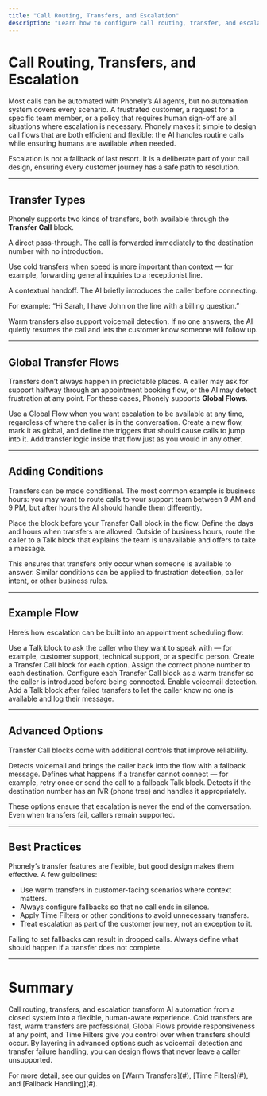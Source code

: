 ```yaml
---
title: "Call Routing, Transfers, and Escalation"
description: "Learn how to configure call routing, transfer, and escalation in Phonely to combine AI automation with reliable human handoffs."
---
```


# Call Routing, Transfers, and Escalation

Most calls can be automated with Phonely’s AI agents, but no automation system covers every scenario. A frustrated customer, a request for a specific team member, or a policy that requires human sign-off are all situations where escalation is necessary. Phonely makes it simple to design call flows that are both efficient and flexible: the AI handles routine calls while ensuring humans are available when needed.

<Callout type="info">
Escalation is not a fallback of last resort. It is a deliberate part of your call design, ensuring every customer journey has a safe path to resolution.
</Callout>

---

## Transfer Types

Phonely supports two kinds of transfers, both available through the **Transfer Call** block.

<Card title="Cold Transfer" icon="phone-off">
A direct pass-through. The call is forwarded immediately to the destination number with no introduction.  

Use cold transfers when speed is more important than context — for example, forwarding general inquiries to a receptionist line.
</Card>

<Card title="Warm Transfer" icon="phone-forwarded">
A contextual handoff. The AI briefly introduces the caller before connecting.  

For example: “Hi Sarah, I have John on the line with a billing question.”  

Warm transfers also support voicemail detection. If no one answers, the AI quietly resumes the call and lets the customer know someone will follow up.
</Card>

---

## Global Transfer Flows

Transfers don’t always happen in predictable places. A caller may ask for support halfway through an appointment booking flow, or the AI may detect frustration at any point. For these cases, Phonely supports **Global Flows**.

<Accordion>
  <AccordionItem title="When to use Global Flows">
    Use a Global Flow when you want escalation to be available at any time, regardless of where the caller is in the conversation.
  </AccordionItem>
  <AccordionItem title="How to configure">
    Create a new flow, mark it as global, and define the triggers that should cause calls to jump into it. Add transfer logic inside that flow just as you would in any other.
  </AccordionItem>
</Accordion>

---

## Adding Conditions

Transfers can be made conditional. The most common example is business hours: you may want to route calls to your support team between 9 AM and 9 PM, but after hours the AI should handle them differently.

<Steps>
  <Step title="Add a Time Filter block">
    Place the block before your Transfer Call block in the flow.
  </Step>
  <Step title="Set your business hours">
    Define the days and hours when transfers are allowed.
  </Step>
  <Step title="Configure fallback">
    Outside of business hours, route the caller to a Talk block that explains the team is unavailable and offers to take a message.
  </Step>
</Steps>

This ensures that transfers only occur when someone is available to answer. Similar conditions can be applied to frustration detection, caller intent, or other business rules.

---

## Example Flow

Here’s how escalation can be built into an appointment scheduling flow:

<Tabs>
  <Tab title="Step 1: Confirm intent">
    Use a Talk block to ask the caller who they want to speak with — for example, customer support, technical support, or a specific person.
  </Tab>
  <Tab title="Step 2: Route by choice">
    Create a Transfer Call block for each option. Assign the correct phone number to each destination.
  </Tab>
  <Tab title="Step 3: Handle with care">
    Configure each Transfer Call block as a warm transfer so the caller is introduced before being connected.
  </Tab>
  <Tab title="Step 4: Protect against failure">
    Enable voicemail detection. Add a Talk block after failed transfers to let the caller know no one is available and log their message.
  </Tab>
</Tabs>

---

## Advanced Options

Transfer Call blocks come with additional controls that improve reliability.

<Properties>
  <Property name="voicemail_detection" type="boolean">
    Detects voicemail and brings the caller back into the flow with a fallback message.
  </Property>
  <Property name="transfer_failures" type="action">
    Defines what happens if a transfer cannot connect — for example, retry once or send the call to a fallback Talk block.
  </Property>
  <Property name="ivr_detection" type="boolean">
    Detects if the destination number has an IVR (phone tree) and handles it appropriately.
  </Property>
</Properties>

These options ensure that escalation is never the end of the conversation. Even when transfers fail, callers remain supported.

---

## Best Practices

Phonely’s transfer features are flexible, but good design makes them effective. A few guidelines:

- Use warm transfers in customer-facing scenarios where context matters.  
- Always configure fallbacks so that no call ends in silence.  
- Apply Time Filters or other conditions to avoid unnecessary transfers.  
- Treat escalation as part of the customer journey, not an exception to it.  

<Callout type="warning">
Failing to set fallbacks can result in dropped calls. Always define what should happen if a transfer does not complete.
</Callout>

---

# Summary

Call routing, transfers, and escalation transform AI automation from a closed system into a flexible, human-aware experience. Cold transfers are fast, warm transfers are professional, Global Flows provide responsiveness at any point, and Time Filters give you control over when transfers should occur. By layering in advanced options such as voicemail detection and transfer failure handling, you can design flows that never leave a caller unsupported.

<Callout type="info">
For more detail, see our guides on [Warm Transfers](#), [Time Filters](#), and [Fallback Handling](#).
</Callout>
